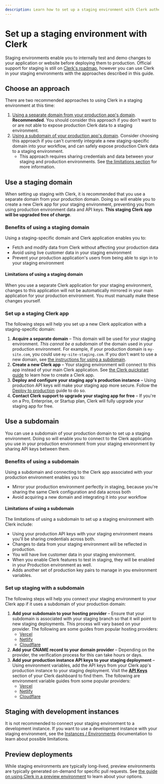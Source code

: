 ```yaml
---
description: Learn how to set up a staging environment with Clerk authentication.
---
```


# Set up a staging environment with Clerk

Staging environments enable you to internally test and demo changes to your application or website before deploying them to production. Official support for staging is still on [Clerk's roadmap](https://feedback.clerk.com/roadmap/de417dd1-fa2e-4997-868f-4c9248027e7d), however you can use Clerk in your staging environments with the approaches described in this guide.

## Choose an approach

There are two recommended approaches to using Clerk in a staging environment at this time:

1. [Using a separate domain from your production app's domain](#use-a-staging-domain). **Recommended**. You should consider this approach if you don't want to or are not able to expose production Clerk data to a staging environment.
1. [Using a subdomain of your production app's domain](#use-a-subdomain). Consider choosing this approach if you can't currently integrate a new staging-specific domain into your workflow, and can safely expose production Clerk data to a staging environment.
    - This approach requires sharing credentials and data between your staging and production environments. See [the limitations section](#limitations-of-using-a-subdomain) for more information.

## Use a staging domain

When setting up staging with Clerk, it is recommended that you use a separate domain from your production domain. Doing so will enable you to create a new Clerk app for your staging environment, preventing you from using production environment data and API keys. **This staging Clerk app will be upgraded free of charge**.

### Benefits of using a staging domain

Using a staging-specific domain and Clerk application enables you to:

- Fetch and modify data from Clerk without affecting your production data
- Avoid using live customer data in your staging environment
- Prevent your production application's users from being able to sign in to your staging environment

#### Limitations of using a staging domain

When you use a separate Clerk application for your staging environment, changes to this application will not be automatically mirrored in your main application for your production environment. You must manually make these changes yourself. 

### Set up a staging Clerk app

The following steps will help you set up a new Clerk application with a staging-specific domain:

1. **Acquire a separate domain** – This domain will be used for your staging environment. _This cannot be a subdomain_ of the domain used in your production environment. For example, if your production domain is `my-site.com`, you could use `my-site-staging.com`. If you don't want to use a new domain, see [the instructions for using a subdomain](#use-a-subdomain).
1. **Create a new Clerk app** – Your staging environment will connect to this app instead of your main Clerk application. See [the Clerk quickstart guide](/docs/quickstarts/setup-clerk#create-a-clerk-application) to learn how to create a Clerk app.
1. **Deploy and configure your staging app's production instance** – Using production API keys will make your staging app more secure. Follow the [Deploy to production](/docs/deployments/overview#deploying-to-production) guide to do so.
1. **Contact Clerk support to upgrade your staging app for free** – If you're on a Pro, Enterprise, or Startup plan, Clerk will fully upgrade your staging app for free.

## Use a subdomain

You can use a subdomain of your production domain to set up a staging environment. Doing so will enable you to connect to the Clerk application you use in your production environment from your staging environment by sharing API keys between them.

### Benefits of using a subdomain

Using a subdomain and connecting to the Clerk app associated with your production environment enables you to:

- Mirror your production environment perfectly in staging, because you're sharing the same Clerk configuration and data across both
- Avoid acquiring a new domain and integrating it into your workflow

#### Limitations of using a subdomain

The limitations of using a subdomain to set up a staging environment with Clerk include:

- Using your production API keys with your staging environment means you'll be sharing credentials across both.
- Changes to data from your staging environment will be reflected in production.
- You will have live customer data in your staging environment.
- When you enable Clerk features to test in staging, they will be enabled in your Production environment as well.
- Adds another set of production key pairs to manage in you environment variables.

### Set up staging with a subdomain

The following steps will help you connect your staging environment to your Clerk app if it uses a subdomain of your production domain:

1. **Add your subdomain to your hosting provider** – Ensure that your subdomain is associated with your staging branch so that it will point to new staging deployments. This process will vary based on your provider. The following are some guides from popular hosting providers:
    - [Vercel](https://vercel.com/guides/set-up-a-staging-environment-on-vercel)
    - [Netlify](https://docs.netlify.com/domains-https/netlify-dns/delegate-a-subdomain-to-netlify-dns/)
    - [Cloudflare](https://developers.cloudflare.com/dns/manage-dns-records/how-to/create-subdomain/)
1. **Add your CNAME record to your domain provider** – Depending on the provider, the verification process for this can take hours or days.
1. **Add your production instance API keys to your staging deployment** – Using environment variables, add the API keys from your Clerk app's production instance to your staging deployment. Visit the [**API Keys**](https://dashboard.clerk.com/last-active?path=api-keys) section of your Clerk dashboard to find them. The following are environment variable guides from some popular providers:
    - [Vercel](https://vercel.com/docs/projects/environment-variables#declare-an-environment-variable)
    - [Netlify](https://docs.netlify.com/environment-variables/get-started/#create-environment-variables)
    - [Cloudflare](https://developers.cloudflare.com/workers/configuration/environment-variables/#add-environment-variables-via-the-dashboar)

## Staging with development instances

It is not recommended to connect your staging environment to a development instance. If you want to use a development instance with your staging environment, see the [Instances / Environments](/docs/deployments/environments#development-instance) documentation to learn about possible limitations.

## Preview deployments

While staging environments are typically long-lived, preview environments are typically generated on-demand for specific pull requests. See [the guide on using Clerk in a preview environment](/docs/deployments/set-up-preview-environment) to learn about your options.